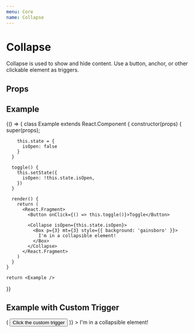 ```yaml
---
menu: Core
name: Collapse
---
```


# Collapse


Collapse is used to show and hide content. Use a button, anchor, or other clickable element as triggers.

## Props
<PropsTable of={Collapse} />

## Example
<Playground>
  {() => {
    class Example extends React.Component {
      constructor(props) {
        super(props);

        this.state = {
          isOpen: false
        }
      }

      toggle() {
        this.setState({
          isOpen: !this.state.isOpen,
        })
      }

      render() {
        return (
          <React.Fragment>
            <Button onClick={() => this.toggle()}>Toggle</Button>

            <Collapse isOpen={this.state.isOpen}>
              <Box p={3} mt={3} style={{ background: 'gainsboro' }}>
                I'm in a collapsible element!
              </Box>
            </Collapse>
          </React.Fragment>
        )
      }
    }

    return <Example />
  }}
</Playground>

## Example with Custom Trigger
<Playground>
  <Collapse
    renderTrigger={({ toggle }) => (
      <Button onClick={toggle}>Click the custom trigger</Button>
    )}
  >
    <Box p={3} mt={3} style={{ background: 'gainsboro' }}>
      I'm in a collapsible element!
    </Box>
  </Collapse>
</Playground>
